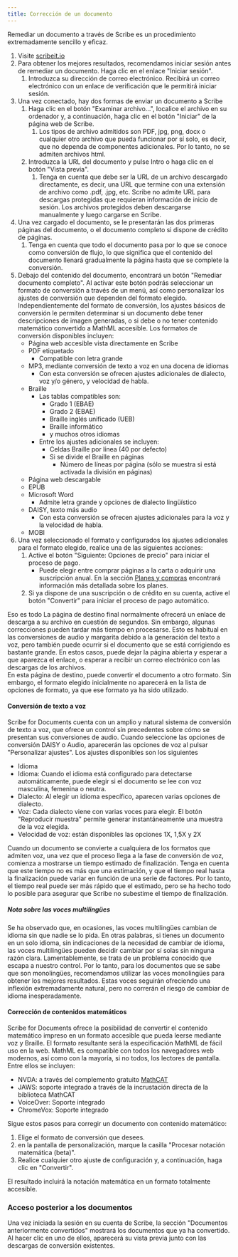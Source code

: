 ```yaml
---
title: Corrección de un documento
---
```



Remediar un documento a través de Scribe es un procedimiento extremadamente sencillo y eficaz.
1. Visite [scribeit.io](https://scribeit.io)
1. Para obtener los mejores resultados, recomendamos iniciar sesión antes de remediar un documento. Haga clic en el enlace "Iniciar sesión".
    1. Introduzca su dirección de correo electrónico. Recibirá un correo electrónico con un enlace de verificación que le permitirá iniciar sesión.
1. Una vez conectado, hay dos formas de enviar un documento a Scribe
    1. Haga clic en el botón "Examinar archivo...", localice el archivo en su ordenador y, a continuación, haga clic en el botón "Iniciar" de la página web de Scribe.
        1. Los tipos de archivo admitidos son PDF, jpg, png, docx o cualquier otro archivo que pueda funcionar por sí solo, es decir, que no dependa de componentes adicionales. Por lo tanto, no se admiten archivos html.
    1. Introduzca la URL del documento y pulse Intro o haga clic en el botón "Vista previa".
        1. Tenga en cuenta que debe ser la URL de un archivo descargado directamente, es decir, una URL que termine con una extensión de archivo como .pdf, .jpg, etc. Scribe no admite URL para descargas protegidas que requieran información de inicio de sesión. Los archivos protegidos deben descargarse manualmente y luego cargarse en Scribe.
1. Una vez cargado el documento, se le presentarán las dos primeras páginas del documento, o el documento completo si dispone de crédito de páginas.
    1. Tenga en cuenta que todo el documento pasa por lo que se conoce como conversión de flujo, lo que significa que el contenido del documento llenará gradualmente la página hasta que se complete la conversión.
1. Debajo del contenido del documento, encontrará un botón "Remediar documento completo". Al activar este botón podrás seleccionar un formato de conversión a través de un menú, así como personalizar los ajustes de conversión que dependen del formato elegido. Independientemente del formato de conversión, los ajustes básicos de conversión le permiten determinar si un documento debe tener descripciones de imagen generadas, o si debe o no tener contenido matemático convertido a MathML accesible. Los formatos de conversión disponibles incluyen:
    * Página web accesible vista directamente en Scribe
    * PDF etiquetado
        * Compatible con letra grande
    * MP3, mediante conversión de texto a voz en una docena de idiomas
        * Con esta conversión se ofrecen ajustes adicionales de dialecto, voz y/o género, y velocidad de habla.
    * Braille
        * Las tablas compatibles son:
            * Grado 1 (EBAE)
            * Grado 2 (EBAE)
            * Braille inglés unificado (UEB)
            * Braille informático
            * y muchos otros idiomas
        * Entre los ajustes adicionales se incluyen:
            * Celdas Braille por línea (40 por defecto)
            * Si se divide el Braille en páginas
                * Número de líneas por página (sólo se muestra si está activada la división en páginas)
    * Página web descargable
    * EPUB
    * Microsoft Word
        * Admite letra grande y opciones de dialecto lingüístico
    * DAISY, texto más audio
        * Con esta conversión se ofrecen ajustes adicionales para la voz y la velocidad de habla.
    * MOBI
1. Una vez seleccionado el formato y configurados los ajustes adicionales para el formato elegido, realice una de las siguientes acciones:
    1. Active el botón "Siguiente: Opciones de precio" para iniciar el proceso de pago.
        * Puede elegir entre comprar páginas a la carta o adquirir una suscripción anual. En la sección [Planes y compras](../planes) encontrará información más detallada sobre los planes.
    1. Si ya dispone de una suscripción o de crédito en su cuenta, active el botón "Convertir" para iniciar el proceso de pago automático. 

Eso es todo La página de destino final normalmente ofrecerá un enlace de descarga a su archivo en cuestión de segundos. Sin embargo, algunas correcciones pueden tardar más tiempo en procesarse. Esto es habitual en las conversiones de audio y margarita debido a la generación del texto a voz, pero también puede ocurrir si el documento que se está corrigiendo es bastante grande. En estos casos, puede dejar la página abierta y esperar a que aparezca el enlace, o esperar a recibir un correo electrónico con las descargas de los archivos.  
En esta página de destino, puede convertir el documento a otro formato. Sin embargo, el formato elegido inicialmente no aparecerá en la lista de opciones de formato, ya que ese formato ya ha sido utilizado.

#### Conversión de texto a voz

Scribe for Documents cuenta con un amplio y natural sistema de conversión de texto a voz, que ofrece un control sin precedentes sobre cómo se presentan sus conversiones de audio. Cuando seleccione las opciones de conversión DAISY o Audio, aparecerán las opciones de voz al pulsar "Personalizar ajustes".
Los ajustes disponibles son los siguientes
* Idioma
* Idioma: Cuando el idioma está configurado para detectarse automáticamente, puede elegir si el documento se lee con voz masculina, femenina o neutra.
* Dialecto: Al elegir un idioma específico, aparecen varias opciones de dialecto.
* Voz: Cada dialecto viene con varias voces para elegir. El botón "Reproducir muestra" permite generar instantáneamente una muestra de la voz elegida.
* Velocidad de voz: están disponibles las opciones 1X, 1,5X y 2X

Cuando un documento se convierte a cualquiera de los formatos que admiten voz, una vez que el proceso llega a la fase de conversión de voz, comienza a mostrarse un tiempo estimado de finalización. Tenga en cuenta que este tiempo no es más que una estimación, y que el tiempo real hasta la finalización puede variar en función de una serie de factores. Por lo tanto, el tiempo real puede ser más rápido que el estimado, pero se ha hecho todo lo posible para asegurar que Scribe no subestime el tiempo de finalización.

##### Nota sobre las voces multilingües

Se ha observado que, en ocasiones, las voces multilingües cambian de idioma sin que nadie se lo pida. En otras palabras, si tienes un documento en un solo idioma, sin indicaciones de la necesidad de cambiar de idioma, las voces multilingües pueden decidir cambiar por sí solas sin ninguna razón clara. Lamentablemente, se trata de un problema conocido que escapa a nuestro control. Por lo tanto, para los documentos que se sabe que son monolingües, recomendamos utilizar las voces monolingües para obtener los mejores resultados. Estas voces seguirán ofreciendo una inflexión extremadamente natural, pero no correrán el riesgo de cambiar de idioma inesperadamente.

#### Corrección de contenidos matemáticos

Scribe for Documents ofrece la posibilidad de convertir el contenido matemático impreso en un formato accesible que pueda leerse mediante voz y Braille. El formato resultante será la especificación MathML de fácil uso en la web. MathML es compatible con todos los navegadores web modernos, así como con la mayoría, si no todos, los lectores de pantalla. Entre ellos se incluyen:
* NVDA: a través del complemento gratuito [MathCAT](https://addons.nvda-project.org/addons/MathCAT.en.html)
* JAWS: soporte integrado a través de la incrustación directa de la biblioteca MathCAT
* VoiceOver: Soporte integrado
* ChromeVox: Soporte integrado

Sigue estos pasos para corregir un documento con contenido matemático:
1. Elige el formato de conversión que desees.
1. en la pantalla de personalización, marque la casilla "Procesar notación matemática (beta)".
1. Realice cualquier otro ajuste de configuración y, a continuación, haga clic en "Convertir".

El resultado incluirá la notación matemática en un formato totalmente accesible.

### Acceso posterior a los documentos

Una vez iniciada la sesión en su cuenta de Scribe, la sección "Documentos anteriormente convertidos" mostrará los documentos que ya ha convertido. Al hacer clic en uno de ellos, aparecerá su vista previa junto con las descargas de conversión existentes.